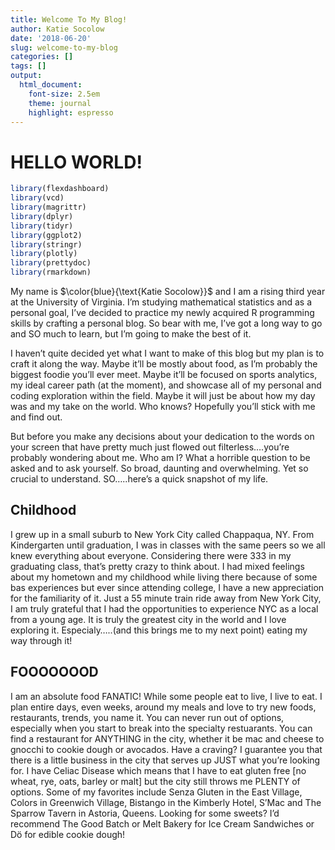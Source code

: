 ```yaml
---
title: Welcome To My Blog!
author: Katie Socolow
date: '2018-06-20'
slug: welcome-to-my-blog
categories: []
tags: []
output:
  html_document:
    font-size: 2.5em
    theme: journal
    highlight: espresso
---
```



# HELLO WORLD!
```r
library(flexdashboard)
library(vcd)
library(magrittr)
library(dplyr)
library(tidyr)
library(ggplot2)
library(stringr)
library(plotly)
library(prettydoc)
library(rmarkdown)
```

My name is $\color{blue}{\text{Katie Socolow}}$ and I am a rising third year at the University of Virginia. I'm studying mathematical statistics and as a personal goal, I've decided to practice my newly acquired R programming skills by crafting a personal blog. So bear with me, I've got a long way to go and SO much to learn, but I'm going to make the best of it. 

I haven't quite decided yet what I want to make of this blog but my plan is to craft it along the way. Maybe it'll be mostly about food, as I'm probably the biggest foodie you'll ever meet. Maybe it'll be focused on sports analytics, my ideal career path (at the moment), and showcase all of my personal and coding exploration within the field. Maybe it will just be about how my day was and my take on the world. Who knows? Hopefully you'll stick with me and find out.

But before you make any decisions about your dedication to the words on your screen that have pretty much just flowed out filterless....you're probably wondering about me. Who am I? What a horrible question to be asked and to ask yourself. So broad, daunting and overwhelming. Yet so crucial to understand. SO.....here's a quick snapshot of my life.

## Childhood
I grew up in a small suburb to New York City called Chappaqua, NY. From Kindergarten until graduation, I was in classes with the same peers so we all knew everything about everyone. Considering there were 333 in my graduating class, that's pretty crazy to think about. I had mixed feelings about my hometown and my childhood while living there because of some bas experiences but ever since attending college, I have a new appreciation for the familiarity of it. Just a 55 minute train ride away from New York City, I am truly grateful that I had the opportunities to experience NYC as a local from a young age. It is truly the greatest city in the world and I love exploring it. Especialy.....(and this brings me to my next point) eating my way through it!

## FOOOOOOOD
I am an absolute food FANATIC! While some people eat to live, I live to eat. I plan entire days, even weeks, around my meals and love to try new foods, restaurants, trends, you name it. You can never run out of options, especially when you start to break into the specialty restuarants. You can find a restaurant for ANYTHING in the city, whether it be mac and cheese to gnocchi to cookie dough or avocados. Have a craving? I guarantee you that there is a little business in the city that serves up JUST what you're looking for. I have Celiac Disease which means that I have to eat gluten free [no wheat, rye, oats, barley or malt] but the city still throws me PLENTY of options. Some of my favorites include Senza Gluten in the East Village, Colors in Greenwich Village, Bistango in the Kimberly Hotel, S'Mac and The Sparrow Tavern in Astoria, Queens. Looking for some sweets? I'd recommend The Good Batch or Melt Bakery for Ice Cream Sandwiches or Dö for edible cookie dough! 



 
